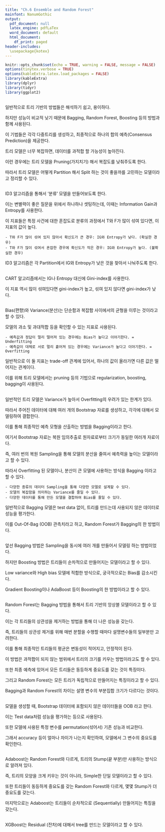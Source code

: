 ```yaml
---
title: "Ch.6 Ensemble and Random Forest"
mainfont: NanumGothic
output:
  pdf_document: null
  latex_engine: pdfLaTex
  word_document: default
  html_document:
    df_print: paged
header-includes: 
  \usepackage{kotex}
---
```


```r
knitr::opts_chunk$set(echo = TRUE, warning = FALSE, message = FALSE)
options(tinytex.verbose = TRUE)
options(kableExtra.latex.load_packages = FALSE)
library(kableExtra)
library(dplyr)
library(tidyr)
library(ggplot2)
```

## \textcolor{blue}{1.1 Decision Tree의 기초}

일반적으로 트리 기반의 방법들은 해석하기 쉽고, 용이하다.

하지만 성능이 비교적 낮기 때문에 Bagging, Random Forest, Boosting 등의 방법과 함께 사용된다.

이 기법들은 각각 다중트리를 생성하고, 최종적으로 하나의 합의 예측(Consensus Prediction)을 제공한다.

트리 모델은 너무 복잡하면, 데이터를 과적합 할 가능성이 높아진다. 

이런 경우에는 트리 모델을 Pruning(가지치기) 해서 복잡도를 낮춰주도록 한다.

따라서 트리 모델은 어떻게 Partition 해서 Split 하는 것이 좋을까를 고민하는 모델이라고 정리할 수 있다.

## \textcolor{blue}{1.2 Decision Tree - ID3 Algorithm}

ID3 알고리즘을 통해서 '분류' 모델을 만들어보도록 한다.

이는 변별력이 좋은 질문을 위에서 하나하나 셋팅하는데, 이때는 Information Gain과 Entropy를 사용한다.

이 지표들은 특정 사건에 대한 혼잡도로 분류의 과정에서 T와 F가 많이 섞여 있다면, 이 지표의 값이 높다.

    - T와 F가 많이 섞여 있지 않아서 확신도가 큰 경우: IG와 Entropy가 낮다. (확실한 경우)
    - T와 F가 많이 섞여서 혼잡한 경우에 확신도가 작은 경우: IG와 Entropy가 높다. (불확실한 경우)
    
ID3 알고리즘은 각 Partition에서 IG와 Entropy가 낮은 것을 찾아서 나눠주도록 한다.

## \textcolor{blue}{1.3 Decision Tree - CART Algorithm}

CART 알고리즘에서는 IG나 Entropy 대신에 Gini-index를 사용한다.

이 지표 역시 많이 섞여있다면 gini-index가 높고, 섞여 있지 않다면 gini-index가 낮다.

## \textcolor{blue}{2. Bias and Variance}

Bias(편향)와 Variance(분산)는 단순함과 복잡함 사이에서의 균형을 이루는 것이라고 할 수 있다.

모델의 과소 및 과대적합 등을 확인할 수 있는 지표로 사용된다.

    - 예측값과 정답이 멀리 떨어져 있는 경우에는 Bias가 높다고 이야기한다. = Underfitting
    - 예측값이 대체로 서로 멀리 흩어져 있는 경우에는 Variance가 높다고 이야기한다. = Overfitting
    
일반적으로 이 둘 지표는 trade-off 관계에 있어서, 하나의 값이 올라가면 다른 값은 떨어지는 관계이다.

이를 위해 트리 모델에서는 pruning 등의 기법으로 regularization, boosting, bagging이 사용된다.

\pagebreak

## \textcolor{blue}{3. Bagging (Bootstrap Aggregating)}

일반적인 트리 모델은 Variance가 높아서 Overfitting의 우려가 있는 한계가 있다.

따라서 주어진 데이터에 대해 여러 개의 Bootstrap 자료를 생성하고, 각각에 대해서 모델링하여 결합한다.

이를 통해 최종적인 예측 모형을 산출하는 방법을 Bagging이라고 한다.

여기서 Bootstrap 자료는 복원 임의추출로 원자료로부터 크기가 동일한 여러개 자료이다.

즉, 여러 번의 복원 Sampling을 통해 모델의 분산을 줄여서 예측력을 높이는 모델이라고 할 수 있다.

따라서 Overfitting 된 모델이나, 분산이 큰 모델에 사용하는 방식을 Bagging 이라고 할 수 있다.

    - 다양한 종류의 데이터 Sampling을 통해 다양한 모델로 설계할 수 있다.
    - 모델의 복잡함을 의미하는 Variance를 줄일 수 있다.
    - 다양한 데이터를 통해 만든 모델을 결합하여 Bias를 줄일 수 있다.
    
일반적으로 Bagging 모델은 test data 없이, 트리를 만드는데 사용되지 않은 데이터로 성능을 평가한다.

이를 Out-Of-Bag (OOB) 관측치라고 하고, Random Forest가 Bagging의 한 방법이다.
    
## \textcolor{blue}{4. Boosting}

앞선 Bagging 방법은 Sampling을 동시에 여러 개를 만들어서 모델링 하는 방법이었다.

하지만 Boosting 방법은 트리들이 순차적으로 만들어지는 모델이라고 할 수 있다.

Low variance와 High bias 모델에 적합한 방식으로, 궁극적으로는 Bias를 감소시킨다.

Gradient Boosting이나 AdaBoost 등이 Boosting의 한 방법이라고 할 수 있다.

## \textcolor{blue}{5. Random Forest}

Random Forest는 Bagging 방법을 통해서 트리 기반의 앙상블 모델이라고 할 수 있다.

이는 각 트리들의 상관성을 제거하는 방법을 통해 더 나은 성능을 갖는다.

즉, 트리들의 상관성 제거를 위해 매번 분할을 수행할 때마다 설명변수들의 일부분만 고려한다.

이를 통해 최종적인 트리들의 평균은 변동성이 적어지고, 안정적이 된다.

이 방법은 과적합이 되지 않는 범위에서 트리의 크기를 키우는 방법이라고도 할 수 있다.

또한 최종 예측에 있어서 모든 트리들은 동등하게 중요도를 갖는 것이 특징이다.

그리고 Random Forest는 모든 트리가 독립적으로 만들어지는 특징이라고 할 수 있다.

Bagging과 Random Forest의 차이는 설명 변수의 부분집합 크기가 다르다는 것이다.

## \textcolor{blue}{6. Estimated Error Rate, Variable Importance}

모델을 생성할 때, Bootstrap 데이터에 포함되지 않은 데이터들을 OOB 라고 한다.

이는 Test data처럼 성능을 평가하는 등으로 사용된다.

또한 모델에 사용된 특정 변수를 permutation(섞어서) 기존 성능과 비교한다.

그래서 accuracy 등이 얼마나 차이가 나는지 확인하여, 모델에서 그 변수의 중요도를 확인한다.

\pagebreak

## \textcolor{blue}{7. Adaboost}

Adaboost는 Random Forest와 다르게, 트리의 Stump(끝 부분)만 사용하는 방식으로 알려져 있다.

즉, 트리의 모양을 크게 키우는 것이 아니라, Simple한 단일 모델이라고 할 수 있다.

또한 트리들이 동등하게 중요도를 갖는 Random Forest와 다르게, 몇몇 Stump가 더 중요도를 갖는다.

마지막으로는 Adaboost는 트리들이 순차적으로 (Sequentially) 만들어지는 특징을 갖는다.

## \textcolor{blue}{8. XGBoost}

XGBoost는 Residual (잔차)에 대해서 tree를 만드는 모델이라고 할 수 있다.

